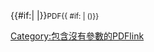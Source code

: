 {{#if:{{{1|}}}|<!-- exists -->|<includeonly>[[Category:包含沒有參數的PDFlink]]</includeonly>}}<span class="PDFlink">{{{1<includeonly>|</includeonly>}}}</span><span style="font-size:smaller;">PDF{{ #if: {{{2<includeonly>|</includeonly>}}}|&nbsp;({{{2}}})}}</span><noinclude>
{{Documentation}}<!-- add interwikis to the [[/doc]] page, not here -->
</noinclude>